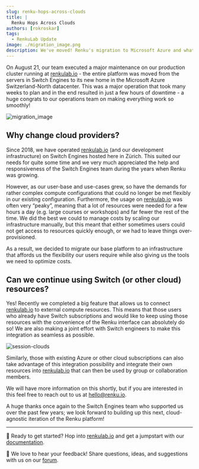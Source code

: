 ```yaml
---
slug: renku-hops-across-clouds
title: |
  Renku Hops Across Clouds
authors: [rokroskar]
tags:
  - RenkuLab Update
image: ./migration_image.png
description: We've moved! Renku's migration to Microsoft Azure and what it means for you
---
```


On August 21, our team executed a major maintenance on our production cluster running at
[renkulab.io](http://renkulab.io) - the entire platform was moved from the servers in Switch Engines
to its new home in the Microsoft Azure Switzerland-North datacenter. This was a major operation that
took many weeks to plan and in the end resulted in just a few hours of downtime - a huge congrats to
our operations team on making everything work so smoothly!

![migration_image](migration_image.png)

<!-- truncate -->

## Why change cloud providers?

Since 2018, we have operated [renkulab.io](http://renkulab.io) (and our development infrastructure)
on Switch Engines hosted here in Zürich. This suited our needs for quite some time and we very much
appreciated the help and responsiveness of the Switch Engines team during the years when Renku was
growing.

However, as our user-base and use-cases grew, so have the demands for rather complex compute
configurations that could no longer be met flexibly in our existing configuration. Furthermore, the
usage on [renkulab.io](http://renkulab.io) was often very “peaky”, meaning that a lot of resources
were needed for a few hours a day (e.g. large courses or workshops) and far fewer the rest of the
time. We did the best we could to manage costs by scaling our infrastructure manually, but this
meant that either sometimes users could not get access to resources quickly enough, or we had to
leave things over-provisioned.

As a result, we decided to migrate our base platform to an infrastructure that affords us the
flexibility our users require while also giving us the tools we need to optimize costs.

## Can we continue using Switch (or other cloud) resources?

Yes! Recently we completed a big feature that allows us to connect [renkulab.io](http://renkulab.io)
to external compute resources. This means that those users who already have Switch subscriptions and
would like to keep using those resources with the convenience of the Renku interface can absolutely
do so! We are also making a joint effort with Switch engineers to make this integration as seamless
as possible.

![session-clouds](session-clouds.png)

Similarly, those with existing Azure or other cloud subscriptions can also take advantage of this
integration possibility and integrate their own resources into [renkulab.io](http://renkulab.io)
that can then be used by group or collaboration members.

We will have more information on this shortly, but if you are interested in this feel free to reach
out to us at [hello@renku.io](mailto:hello@renku.io).

A huge thanks once again to the Switch Engines team who supported us over the past few years; we
look forward to building up this next, cloud-agnostic iteration of the Renku platform!

---

🐸 Ready to get started? Hop into [renkulab.io](https://renkulab.io) and get a jumpstart with our
[documentation](https://renku.notion.site/Documentation-db396cfc9a664cd2b161e4c6068a5ec9).

💬 We love to hear your feedback! Share questions, ideas, and suggestions with us on our
[forum](https://renku.discourse.group/).
